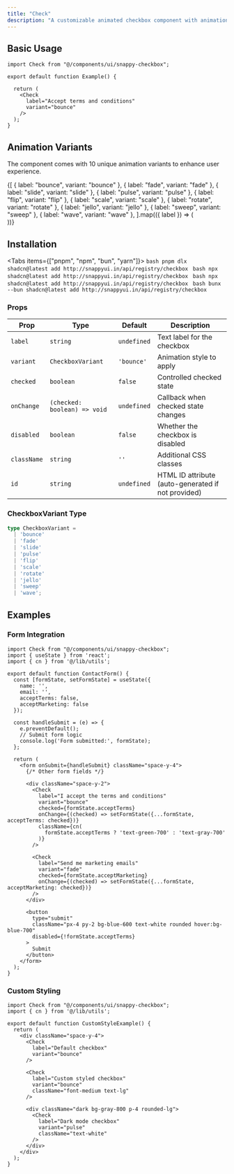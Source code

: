 ```yaml
---
title: "Check"
description: "A customizable animated checkbox component with animation variants"
---
```





## Basic Usage

```tsx
import Check from "@/components/ui/snappy-checkbox";

export default function Example() {
  
  return (
    <Check
      label="Accept terms and conditions"
      variant="bounce"
    />
  );
}
```

## Animation Variants

The component comes with 10 unique animation variants to enhance user experience.

<div className="flex flex-wrap gap-6 my-8 border-1 border-zinc-800 rounded-lg py-5 px-5 justify-center">
  {[
    { label: "bounce", variant: "bounce" },
    { label: "fade", variant: "fade" },
    { label: "slide", variant: "slide" },
    { label: "pulse", variant: "pulse" },
    { label: "flip", variant: "flip" },
    { label: "scale", variant: "scale" },
    { label: "rotate", variant: "rotate" },
    { label: "jello", variant: "jello" },
    { label: "sweep", variant: "sweep" },
    { label: "wave", variant: "wave" },
  ].map(({ label }) => (
    <div
      key={label}
      className="flex flex-col items-center gap-2 p-4 bg-gray-50 dark:bg-gray-800 rounded-lg"
    >
      <Check label={label} variant={label} />
    </div>
  ))}
</div>

## Installation

<Tabs items={["pnpm", "npm", "bun", "yarn"]}>
  <Tab value="pnpm">
    ```bash
    pnpm dlx shadcn@latest add http://snappyui.in/api/registry/checkbox
    ```
  </Tab>
  <Tab value="npm">
    ```bash
    npx shadcn@latest add http://snappyui.in/api/registry/checkbox
    ```
  </Tab>
  <Tab value="yarn">
    ```bash
    npx shadcn@latest add http://snappyui.in/api/registry/checkbox
    ```
  </Tab>
  <Tab value="bun">
    ```bash
    bunx --bun shadcn@latest add http://snappyui.in/api/registry/checkbox
    ```
  </Tab>
</Tabs>

### Props

| Prop | Type | Default | Description |
| ---- | ---- | ------- | ----------- |
| `label` | `string` | `undefined` | Text label for the checkbox |
| `variant` | `CheckboxVariant` | `'bounce'` | Animation style to apply |
| `checked` | `boolean` | `false` | Controlled checked state |
| `onChange` | `(checked: boolean) => void` | `undefined` | Callback when checked state changes |
| `disabled` | `boolean` | `false` | Whether the checkbox is disabled |
| `className` | `string` | `''` | Additional CSS classes |
| `id` | `string` | `undefined` | HTML ID attribute (auto-generated if not provided) |

### CheckboxVariant Type

```typescript
type CheckboxVariant =
  | 'bounce'
  | 'fade'
  | 'slide'
  | 'pulse'
  | 'flip'
  | 'scale'
  | 'rotate'
  | 'jello'
  | 'sweep'
  | 'wave';
```

## Examples

### Form Integration

```tsx
import Check from "@/components/ui/snappy-checkbox";
import { useState } from 'react';
import { cn } from '@/lib/utils';

export default function ContactForm() {
  const [formState, setFormState] = useState({
    name: '',
    email: '',
    acceptTerms: false,
    acceptMarketing: false
  });
  
  const handleSubmit = (e) => {
    e.preventDefault();
    // Submit form logic
    console.log('Form submitted:', formState);
  };
  
  return (
    <form onSubmit={handleSubmit} className="space-y-4">
      {/* Other form fields */}
      
      <div className="space-y-2">
        <Check
          label="I accept the terms and conditions"
          variant="bounce"
          checked={formState.acceptTerms}
          onChange={(checked) => setFormState({...formState, acceptTerms: checked})}
          className={cn(
            formState.acceptTerms ? 'text-green-700' : 'text-gray-700'
          )}
        />
        
        <Check
          label="Send me marketing emails"
          variant="fade"
          checked={formState.acceptMarketing}
          onChange={(checked) => setFormState({...formState, acceptMarketing: checked})}
        />
      </div>
      
      <button 
        type="submit"
        className="px-4 py-2 bg-blue-600 text-white rounded hover:bg-blue-700"
        disabled={!formState.acceptTerms}
      >
        Submit
      </button>
    </form>
  );
}
```

### Custom Styling

```tsx
import Check from "@/components/ui/snappy-checkbox";
import { cn } from '@/lib/utils';

export default function CustomStyleExample() {
  return (
    <div className="space-y-4">
      <Check
        label="Default checkbox"
        variant="bounce"
      />
      
      <Check
        label="Custom styled checkbox"
        variant="bounce"
        className="font-medium text-lg"
      />
      
      <div className="dark bg-gray-800 p-4 rounded-lg">
        <Check
          label="Dark mode checkbox"
          variant="pulse"
          className="text-white"
        />
      </div>
    </div>
  );
}
```

